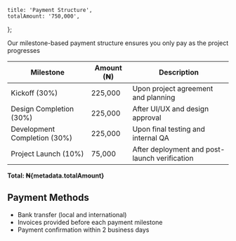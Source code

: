 	title: 'Payment Structure',
	totalAmount: '750,000',
};

Our milestone-based payment structure ensures you only pay as the project progresses

<div className='overflow-x-auto mb-6'>
	<table className='w-full border-collapse'>
		<thead className='bg-[#f7fafc]'>
			<tr>
				<th className='text-left p-3 font-semibold text-[#1a365d]'>
					Milestone
				</th>
				<th className='text-left p-3 font-semibold text-[#1a365d]'>
					Amount (₦)
				</th>
				<th className='text-left p-3 font-semibold text-[#1a365d]'>
					Description
				</th>
			</tr>
		</thead>
		<tbody>
			<tr>
				<td className='border-b border-[#e2e8f0] p-3 text-gray-700'>
					Kickoff (30%)
				</td>
				<td className='border-b border-[#e2e8f0] p-3 text-gray-700'>225,000</td>
				<td className='border-b border-[#e2e8f0] p-3 text-gray-700'>
					Upon project agreement and planning
				</td>
			</tr>
			<tr>
				<td className='border-b border-[#e2e8f0] p-3 text-gray-700'>
					Design Completion (30%)
				</td>
				<td className='border-b border-[#e2e8f0] p-3 text-gray-700'>225,000</td>
				<td className='border-b border-[#e2e8f0] p-3 text-gray-700'>
					After UI/UX and design approval
				</td>
			</tr>
			<tr>
				<td className='border-b border-[#e2e8f0] p-3 text-gray-700'>
					Development Completion (30%)
				</td>
				<td className='border-b border-[#e2e8f0] p-3 text-gray-700'>225,000</td>
				<td className='border-b border-[#e2e8f0] p-3 text-gray-700'>
					Upon final testing and internal QA
				</td>
			</tr>
			<tr>
				<td className='border-b border-[#e2e8f0] p-3 text-gray-700'>
					Project Launch (10%)
				</td>
				<td className='border-b border-[#e2e8f0] p-3 text-gray-700'>75,000</td>
				<td className='border-b border-[#e2e8f0] p-3 text-gray-700'>
					After deployment and post-launch verification
				</td>
			</tr>
		</tbody>
	</table>
</div>

**Total: ₦{metadata.totalAmount}**

## Payment Methods

- Bank transfer (local and international)
- Invoices provided before each payment milestone
- Payment confirmation within 2 business days
